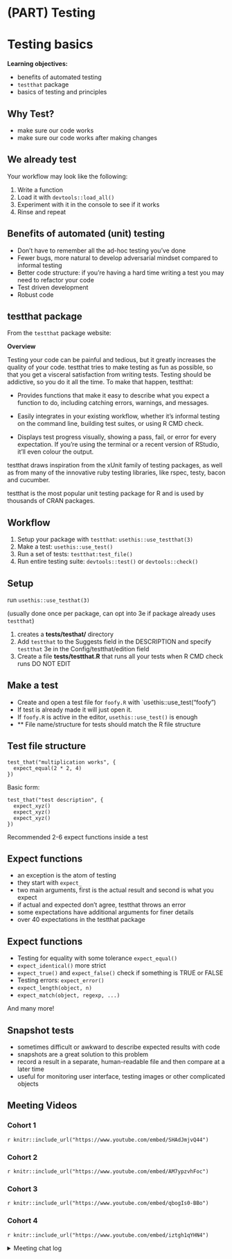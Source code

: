 # (PART) Testing {-}

# Testing basics

**Learning objectives:**

- benefits of automated testing
- `testthat` package
- basics of testing and principles

## Why Test?

- make sure our code works
- make sure our code works after making changes

## We already test
Your workflow may look like the following:

1. Write a function
2. Load it with `devtools::load_all()`
3. Experiment with it in the console to see if it works
4. Rinse and repeat

## Benefits of automated (unit) testing

- Don't have to remember all the ad-hoc testing you've done
- Fewer bugs, more natural to develop adversarial mindset compared to informal testing
- Better code structure: if you're having a hard time writing a test you may need
to refactor your code
- Test driven development
- Robust code

## testthat package
From the `testthat` package website:


**Overview**

Testing your code can be painful and tedious, but it greatly increases the quality of your code. testthat tries to make testing as fun as possible, so that you get a visceral satisfaction from writing tests. Testing should be addictive, so you do it all the time. To make that happen, testthat:


- Provides functions that make it easy to describe what you expect a function to do, including catching errors, warnings, and messages.

- Easily integrates in your existing workflow, whether it’s informal testing on the command line, building test suites, or using R CMD check.

- Displays test progress visually, showing a pass, fail, or error for every expectation. If you’re using the terminal or a recent version of RStudio, it’ll even colour the output.

testthat draws inspiration from the xUnit family of testing packages, as well as from many of the innovative ruby testing libraries, like rspec, testy, bacon and cucumber.

testthat is the most popular unit testing package for R and is used by thousands of CRAN packages.

## Workflow

1. Setup your package with `testthat`: `usethis::use_testthat(3)`
2. Make a test: `usethis::use_test()`
3. Run a set of tests: `testthat:test_file()`
4. Run entire testing suite: `devtools::test()` or `devtools::check()`

## Setup

run `usethis::use_testhat(3)`

(usually done once per package, can opt into 3e if package already uses `testthat`)

1. creates a **tests/testhat/** directory
2. Add `testthat` to the Suggests field in the DESCRIPTION and specify `testthat` 3e in the Config/testthat/edition field
3. Create a file **tests/testthat.R** that runs all your tests when R CMD check runs
DO NOT EDIT

## Make a test

- Create and open a test file for `foofy.R` with `usethis::use_test("foofy")
- If test is already made it will just open it.
- If `foofy.R` is active in the editor, `usethis::use_test()` is enough
- ** File name/structure for tests should match the R file structure

## Test file structure
```
test_that("multiplication works", {
  expect_equal(2 * 2, 4)
})
```

Basic form:

```
test_that("test description", {
  expect_xyz()
  expect_xyz()
  expect_xyz()
})
```

Recommended 2-6 expect functions inside a test

## Expect functions

- an exception is the atom of testing
- they start with `expect_`
- two main arguments, first is the actual result and second is what you expect
- if actual and expected don't agree, testthat throws an error
- some expectations have additional arguments for finer details
- over 40 expectations in the testthat package

## Expect functions
- Testing for equality with some tolerance `expect_equal()`
- `expect_identical()` more strict
- `expect_true()` and `expect_false()` check if something is TRUE or FALSE
- Testing errors: `expect_error()`
- `expect_length(object, n)`
- `expect_match(object, regexp, ...)`

And many more!

## Snapshot tests
- sometimes difficult or awkward to describe expected results with code
- snapshots are a great solution to this problem
- record a result in a separate, human-readable file and then compare at a later time
- useful for monitoring user interface, testing images or other complicated objects


## Meeting Videos

### Cohort 1

`r knitr::include_url("https://www.youtube.com/embed/SHAdJmjvQ44")`

### Cohort 2

`r knitr::include_url("https://www.youtube.com/embed/AM7ypzvhFoc")`


### Cohort 3

`r knitr::include_url("https://www.youtube.com/embed/qbogIs0-BBo")`


### Cohort 4

`r knitr::include_url("https://www.youtube.com/embed/iztgh1qYHN4")`

<details>
<summary> Meeting chat log </summary>

```
00:35:23	olivier leroy:	str_dup() duplicates the characters within a string, e.g. str_dup("xy", 3) returns "xyxyxy".
00:35:28	olivier leroy:	from the doc
01:04:41	olivier leroy:	test driven developemt
01:04:45	Neil Birrell:	https://en.wikipedia.org/wiki/Test-driven_development
```
</details>
